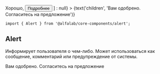 


<Meta
    title='Компоненты'
    component={Alert}
/>


<!-- Canvas -->

<Story name='Alert'>
    <Alert
        view={select('view', ['common', 'negative', 'positive', 'attention'], 'common')}
        title={text('title', '')}
        hasCloser={boolean('hasCloser', false)}
        buttons={boolean('buttons', false) ? [
            <Button>Хорошо</Button>,
            <Button>Подробнее</Button>
        ] : null}
    >
        {text('children', 'Вам одобрено. Согласитесь на предложение')}
    </Alert>
</Story>


<!-- Docs -->

<ComponentHeader
    name='Alert'
    version={version}
    package='@alfalab/core-components/alert'
    stage={1}
/>

```tsx
import { Alert } from '@alfalab/core-components/alert';
```

## Alert

Информирует пользователя о чем-либо. Может использоваться как сообщение, комментарий или предупреждение от системы.

<Alert>
    Вам одобрено. Согласитесь на предложение
</Alert>

<Props of={Alert} />
